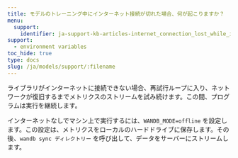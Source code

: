```yaml
---
title: モデルのトレーニング中にインターネット接続が切れた場合、何が起こりますか？
menu:
  support:
    identifier: ja-support-kb-articles-internet_connection_lost_while_im_training_model
support:
  - environment variables
toc_hide: true
type: docs
slug: /ja/models/support/:filename
---
```

ライブラリがインターネットに接続できない場合、再試行ループに入り、ネットワークが復旧するまでメトリクスのストリームを試み続けます。この間、プログラムは実行を継続します。

インターネットなしでマシン上で実行するには、`WANDB_MODE=offline` を設定します。この設定は、メトリクスをローカルのハードドライブに保存します。その後、`wandb sync ディレクトリー` を呼び出して、データをサーバーにストリームします。